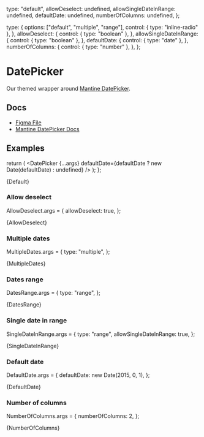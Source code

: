 
  type: "default",
  allowDeselect: undefined,
  allowSingleDateInRange: undefined,
  defaultDate: undefined,
  numberOfColumns: undefined,
};

  type: {
    options: ["default", "multiple", "range"],
    control: { type: "inline-radio" },
  },
  allowDeselect: {
    control: { type: "boolean" },
  },
  allowSingleDateInRange: {
    control: { type: "boolean" },
  },
  defaultDate: {
    control: { type: "date" },
  },
  numberOfColumns: {
    control: { type: "number" },
  },
};

<Meta
  title="Inputs/DatePicker"
  component={DatePicker}
  args={args}
  argTypes={argTypes}
/>

# DatePicker

Our themed wrapper around [Mantine DatePicker](https://v6.mantine.dev/dates/date-picker/).

## Docs

- [Figma File](https://www.figma.com/file/cncRbkG7XJQs144EG9r9hM/Date-Picker?type=design&node-id=0-1&mode=design&t=v00tLhbD9OFEgy25-0)
- [Mantine DatePicker Docs](https://v6.mantine.dev/dates/date-picker/)

## Examples

  return (
    <DatePicker
      {...args}
      defaultDate={defaultDate ? new Date(defaultDate) : undefined}
    />
  );
};


<Canvas>
  <Story name="Default">{Default}</Story>
</Canvas>

### Allow deselect

AllowDeselect.args = {
  allowDeselect: true,
};

<Canvas>
  <Story name="Allow deselect">{AllowDeselect}</Story>
</Canvas>

### Multiple dates

MultipleDates.args = {
  type: "multiple",
};

<Canvas>
  <Story name="Multiple dates">{MultipleDates}</Story>
</Canvas>

### Dates range

DatesRange.args = {
  type: "range",
};

<Canvas>
  <Story name="Dates range">{DatesRange}</Story>
</Canvas>

### Single date in range

SingleDateInRange.args = {
  type: "range",
  allowSingleDateInRange: true,
};

<Canvas>
  <Story name="Single date in range">{SingleDateInRange}</Story>
</Canvas>

### Default date

DefaultDate.args = {
  defaultDate: new Date(2015, 0, 1),
};

<Canvas>
  <Story name="Default date">{DefaultDate}</Story>
</Canvas>

### Number of columns

NumberOfColumns.args = {
  numberOfColumns: 2,
};

<Canvas>
  <Story name="Number of columns">{NumberOfColumns}</Story>
</Canvas>
